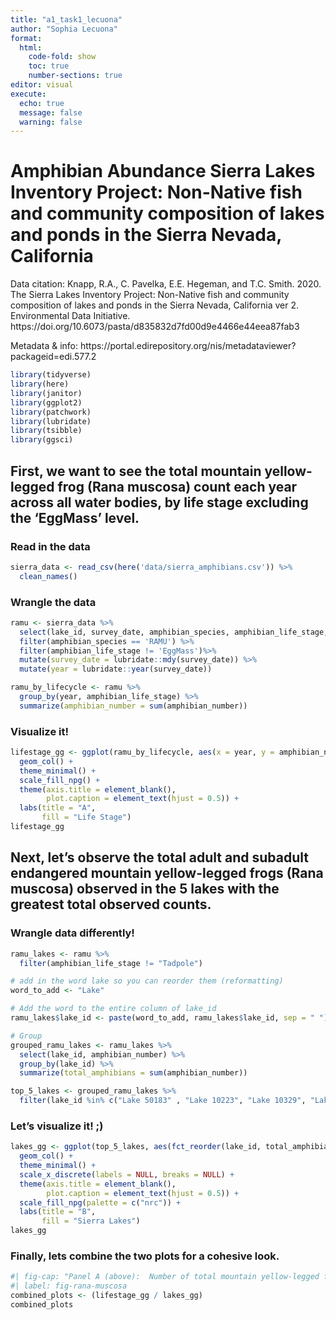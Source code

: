 ```yaml
---
title: "a1_task1_lecuona"
author: "Sophia Lecuona"
format: 
  html:
    code-fold: show
    toc: true
    number-sections: true
editor: visual
execute:
  echo: true
  message: false
  warning: false
---
```


# Amphibian Abundance Sierra Lakes Inventory Project: Non-Native fish and community composition of lakes and ponds in the Sierra Nevada, California

Data citation: Knapp, R.A., C. Pavelka, E.E. Hegeman, and T.C. Smith. 2020. The Sierra Lakes Inventory Project: Non-Native fish and community composition of lakes and ponds in the Sierra Nevada, California ver 2. Environmental Data Initiative. https://doi.org/10.6073/pasta/d835832d7fd00d9e4466e44eea87fab3

Metadata & info: https://portal.edirepository.org/nis/metadataviewer?packageid=edi.577.2

```r
library(tidyverse)
library(here)
library(janitor)
library(ggplot2)
library(patchwork)
library(lubridate)
library(tsibble)
library(ggsci)
```

## First, we want to see the total mountain yellow-legged frog (Rana muscosa) count each year across all water bodies, by life stage excluding the ‘EggMass’ level.

### Read in the data

```r
sierra_data <- read_csv(here('data/sierra_amphibians.csv')) %>%
  clean_names()
```

### Wrangle the data

```r
ramu <- sierra_data %>%
  select(lake_id, survey_date, amphibian_species, amphibian_life_stage, amphibian_number) %>%
  filter(amphibian_species == 'RAMU') %>%
  filter(amphibian_life_stage != 'EggMass')%>%
  mutate(survey_date = lubridate::mdy(survey_date)) %>%
  mutate(year = lubridate::year(survey_date))

ramu_by_lifecycle <- ramu %>%
  group_by(year, amphibian_life_stage) %>%
  summarize(amphibian_number = sum(amphibian_number))
```

### Visualize it!

```r
lifestage_gg <- ggplot(ramu_by_lifecycle, aes(x = year, y = amphibian_number, fill = amphibian_life_stage)) +
  geom_col() +
  theme_minimal() +
  scale_fill_npg() +
  theme(axis.title = element_blank(),
        plot.caption = element_text(hjust = 0.5)) +
  labs(title = "A",
       fill = "Life Stage")
lifestage_gg
```

## Next, let's observe the total adult and subadult endangered mountain yellow-legged frogs (Rana muscosa) observed in the 5 lakes with the greatest total observed counts.

### Wrangle data differently!

```r
ramu_lakes <- ramu %>%
  filter(amphibian_life_stage != "Tadpole")

# add in the word lake so you can reorder them (reformatting)
word_to_add <- "Lake"

# Add the word to the entire column of lake_id
ramu_lakes$lake_id <- paste(word_to_add, ramu_lakes$lake_id, sep = " ")

# Group
grouped_ramu_lakes <- ramu_lakes %>%
  select(lake_id, amphibian_number) %>%
  group_by(lake_id) %>%
  summarize(total_amphibians = sum(amphibian_number))

top_5_lakes <- grouped_ramu_lakes %>%
  filter(lake_id %in% c("Lake 50183" , "Lake 10223", "Lake 10329", "Lake 20196", "Lake 10225"))
```

### Let's visualize it! ;)

```r
lakes_gg <- ggplot(top_5_lakes, aes(fct_reorder(lake_id, total_amphibians), total_amphibians, fill = lake_id)) +
  geom_col() +
  theme_minimal() +
  scale_x_discrete(labels = NULL, breaks = NULL) +
  theme(axis.title = element_blank(),
        plot.caption = element_text(hjust = 0.5)) +
  scale_fill_npg(palette = c("nrc")) +
  labs(title = "B",
       fill = "Sierra Lakes")
lakes_gg
```

### Finally, lets combine the two plots for a cohesive look.

```r
#| fig-cap: "Panel A (above):  Number of total mountain yellow-legged frog (*Rana muscosa*) each year across all water bodies, by life stage.  Panel B (below): Counts of combined adult and subadult endangered mountain yellow-legged frogs (*Rana muscosa*) observed in the 5 lakes with the greatest total observed counts."
#| label: fig-rana-muscosa
combined_plots <- (lifestage_gg / lakes_gg)
combined_plots
```

